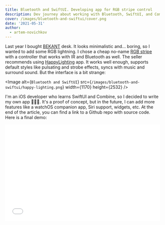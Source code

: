 ```yaml
---
title: Bluetooth and SwiftUI. Developing app for RGB stripe control
description: Dev journey about working with Bluetooth, SwiftUI, and Combine
cover: /images/bluetooth-and-swiftui/cover.png
date: '2021-05-31'
author:
  - artem-novichkov
---
```


Last year I bought [BEKANT](https://www.ikea.com/us/en/p/bekant-desk-sit-stand-white-s49022538/) desk. It looks minimalistic and... boring, so I wanted to add some RGB lightning. I chose a cheap no-name [RGB stripe](https://aliexpress.ru/item/32801604250.html) with a controller that works with IR and Bluetooth as well. The seller recommends using [HappyLighting](https://apps.apple.com/ru/app/id1145694075) app. It works well enough, supports default styles like pulsating and strobe effects, syncs with music and surround sound. But the interface is a bit strange:

<Image
  alt={`Bluetooth and SwiftUI`}
  src={`/images/bluetooth-and-swiftui/happy-lighting.png`}
  width={1170}
  height={2532}
/>

I'm an iOS developer who learns SwiftUI and Combine, so I decided to write my own app 🧑🏻‍💻. It's a proof of concept, but in the future, I can add more features like a watchOS companion app, Siri support, widgets, etc. At the end of the article, you can find a link to a Github repo with source code. Here is a final demo:

<iframe
  width="100%"
  height="315"
  src="//www.youtube.com/embed/qMGvnPOIhJM"
  frameBorder="0"
  allow="accelerometer; autoplay; encrypted-media; gyroscope; picture-in-picture"
  allowFullScreen
/>

## Bluetooth: Delegates -> Combine

With the power of `CoreBluetooth` framework, you can check Bluetooth state, scan for peripherals, discover required services and characteristics. By default, it works via Delegate pattern and knows nothing about `Combine`. If you aren't familiar with `CoreBluetooth`, I recommend checking [this tutorial](https://www.raywenderlich.com/231-core-bluetooth-tutorial-for-ios-heart-rate-monitor) by Ray Wendenlich team. The basic algorithm for reading and writing data is:

1. Find Bluetooth device a.k.a. peripheral.
2. Discover its services. Every service is a collection of data related to peripheral features. For instance, heart rate or lightning services.
3. Discover characteristics for specific services. Every characteristic provides information about the peripheral state. Also, you can write data for characteristics to update the peripheral states.

I wrote a simple `BluetoothManager` object that works with `CBCentralManager` and `CBPeripheral` and broadcasts any updates. I decided to use Combine for it. With the magic of publishers, I can subscribe to needed updates and filter/map them in a more declarative way.

Here is an example of working with states and peripherals:

```swift
import Combine
import CoreBluetooth

final class BluetoothManager: NSObject {
    
    private var centralManager: CBCentralManager!
    
    var stateSubject: PassthroughSubject<CBManagerState, Never> = .init()
    var peripheralSubject: PassthroughSubject<CBPeripheral, Never> = .init()
    
    func start() {
        centralManager = .init(delegate: self, queue: .main)
    }
    
    func connect(_ peripheral: CBPeripheral) {
        centralManager.stopScan()
        peripheral.delegate = self
        centralManager.connect(peripheral)
    }
}

extension BluetoothManager: CBCentralManagerDelegate {
    
    func centralManagerDidUpdateState(_ central: CBCentralManager) {
        stateSubject.send(central.state)
    }
    
    func centralManager(_ central: CBCentralManager, didDiscover peripheral: CBPeripheral, advertisementData: [String : Any], rssi RSSI: NSNumber) {
        peripheralSubject.send(peripheral)
    }
}
```

In the app views, I subscribe to required subjects and show related states. Here is an example of discovering services:

```swift
manager.servicesSubject
    .map { $0.filter { Constants.serviceUUIDs.contains($0.uuid) } }
    .sink { [weak self] services in
        services.forEach { service in
            self?.peripheral.discoverCharacteristics(nil, for: service)
        }
    }
    .store(in: &cancellables)
```

To work with specific devices, you must know identifiers for services and characteristics to read and write data. Unfortunately, my controller has no documentation about its protocol, but I found [an awesome description on Github](https://github.com/madhead/saberlight/blob/master/protocols/Triones/protocol.md). The author reverse-engineered the protocol and described almost all data formats. They look strange and have plenty of magic constants, but who don't use them in projects 😅. I added the required identifiers to the app based on the documentation used them for filtering: 

```swift
enum Constants {
    static let readServiceUUID: CBUUID = .init(string: "FFD0")
    static let writeServiceUUID: CBUUID = .init(string: "FFD5")
    static let serviceUUIDs: [CBUUID] = [readServiceUUID, writeServiceUUID]
    static let readCharacteristicUUID: CBUUID = .init(string: "FFD4")
    static let writeCharacteristicUUID: CBUUID = .init(string: "FFD9")
}
```

## SwiftUI: states and view models

For every view in the app I added view model to split layout and business logic. View models support `ObservableObject` protocol, work with `BluetoothManager`, manage subject subscriptions, and have `@Published` for view updates. The downside of this approach is no convenient way to pass `BluetoothManager` to every model. Initially, I wanted to use `@EnvironmentObject` and pass it to all child views, but it works well only in `View` itself. Finally, I just added it lazily to all view models:

```swift
import SwiftUI
import CoreBluetooth
import Combine

final class DevicesViewModel: ObservableObject {
    
    @Published var state: CBManagerState = .unknown
    @Published var peripherals: [CBPeripheral] = []
    
    private lazy var manager: BluetoothManager = .shared
    private lazy var cancellables: Set<AnyCancellable> = .init()
    
    deinit {
        cancellables.cancel()
    }
    
    func start() {
        manager.stateSubject
            .sink { [weak self] state in
                self?.state = state
            }
            .store(in: &cancellables)
        manager.peripheralSubject
            .filter { [weak self] in self?.peripherals.contains($0) == false }
            .sink { [weak self] in self?.peripherals.append($0) }
            .store(in: &cancellables)
        manager.start()
    }
}
```

Views create their own model and handle it with `@StateObject`:

```swift
struct DevicesView: View {
    
    @StateObject private var viewModel: DevicesViewModel = .init()
}
```

[Ping me](http://twitter.com/iosartem) if you're good in SwiftUI dependency injection topic, I really appreciate feedback for this logic.

Debugging the app, I found that `onAppear` called twice for some views. People on forums confirm it and fill radars. In the app, I just added a silly check with a state flag:

```swift
struct DeviceView: View {
    
    @State private var didAppear = false
    
    var body: some View {
        content()
            .onAppear {
                guard didAppear == false else {
                    return
                }
                didAppear = true
                viewModel.connect()
            }
    }
}
```

I didn't want to reinvent the color wheel and used `ColorPicker` for color selection:

```swift
ColorPicker("Change stripe color",
            selection: $viewModel.state.color,
            supportsOpacity: false)
```

I used it in UIKit projects a few times, you can just show it on any user action. But in SwiftUI it shows a default interface with no customization.

<Image
  alt={`Bluetooth and SwiftUI`}
  src={`/images/bluetooth-and-swiftui/color-stripe.png`}
  width={1170}
  height={2532}
/>

There are two options for selection binding — `Color` and `CGColor`. I choose the second one because it is easy to get color components from it.

## Conclusion

The more I use SwiftUI, the more I like its concepts. In pair with Combine, it makes app logic more expressive. And I'm still sure that developing pet projects are a great way to combine fun and learning.

The final project is [available on Github](https://github.com/artemnovichkov/ColorStripe). Feel free to check it and share your feedback. Thanks for reading!

## Related resources

- [Transferring Data Between Bluetooth Low Energy Devices](https://developer.apple.com/documentation/corebluetooth/transferring_data_between_bluetooth_low_energy_devices) by Apple
- [SwiftUI Property Wrappers](https://swiftuipropertywrappers.com) by [Donny Wals](https://twitter.com/donnywals)
- [SwiftUI Color Picker](https://youtu.be/Kp9sHwp4wN8) by [Sean Allen](https://twitter.com/seanallen_dev)
